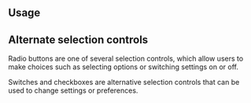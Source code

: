---
---


## Usage

<LivePlayground />

## Alternate selection controls

Radio buttons are one of several selection controls, which allow users to make choices such as selecting options or switching settings on or off.

Switches and checkboxes are alternative selection controls that can be used to change settings or preferences.
